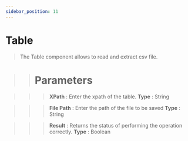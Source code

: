 ```yaml
---
sidebar_position: 11
---
```


# Table

> The Table component allows to read and extract csv file.

>> # Parameters

>>> **XPath** :  Enter the xpath of the table. **Type** : String

>>> **File Path** : Enter the path of the file to be saved **Type** : String

>>>**Result** : Returns the status of performing the operation correctly. **Type** : Boolean 